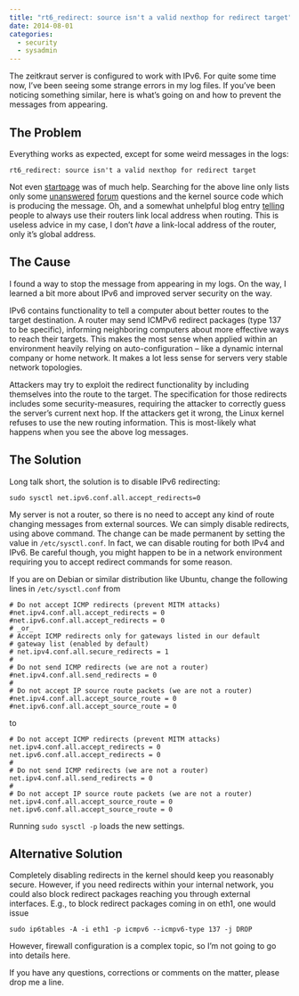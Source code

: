 ```yaml
---
title: "rt6_redirect: source isn't a valid nexthop for redirect target"
date: 2014-08-01
categories:
  - security
  - sysadmin
---
```


The zeitkraut server is configured to work with IPv6.  For quite some time
now, I've been seeing some strange errors in my log files.  If you've been
noticing something similar, here is what's going on and how to prevent the
messages from appearing.

## The Problem

Everything works as expected, except for some weird messages in the logs:

```
rt6_redirect: source isn't a valid nexthop for redirect target
```

Not even [startpage](https://startpage.com) was of much help.  Searching for
the above line only lists only some
[unanswered](http://ubuntuforums.org/archive/index.php/t-1947743.html)
[forum](http://board.gulli.com/thread/1699675-rt6-redirect-source-isn-t-a-valid-nexthop/)
questions and the kernel source code which is producing the message.  Oh, and
a somewhat unhelpful blog entry
[telling](https://www.kernel-error.de/kernel-error-blog/189-rt6-redirect-source-isn-t-a-valid-nexthop-for-redirect-target)
people to always use their routers link local address when routing.  This is
useless advice in my case, I don't *have* a link-local address of the router,
only it's global address.


## The Cause

I found a way to stop the message from appearing in my logs.  On the way, I
learned a bit more about IPv6 and improved server security on the way.

IPv6 contains functionality to tell a computer about better routes to the
target destination.  A router may send ICMPv6 redirect packages (type 137 to
be specific), informing neighboring computers about more effective ways to
reach their targets.  This makes the most sense when applied within an
environment heavily relying on auto-configuration -- like a dynamic internal
company or home network.  It makes a lot less sense for servers very stable
network topologies.

Attackers may try to exploit the redirect functionality by including
themselves into the route to the target.  The specification for those
redirects includes some security-measures, requiring the attacker to correctly
guess the server's current next hop.  If the attackers get it wrong, the Linux
kernel refuses to use the new routing information.  This is most-likely what
happens when you see the above log messages.

## The Solution

Long talk short, the solution is to disable IPv6 redirecting:

    sudo sysctl net.ipv6.conf.all.accept_redirects=0

My server is not a router, so there is no need to accept any kind of route
changing messages from external sources.  We can simply disable redirects,
using above command.  The change can be made permanent by setting the value in
`/etc/sysctl.conf`.  In fact, we can disable routing for both IPv4 and IPv6.
Be careful though, you might happen to be in a network environment requiring
you to accept redirect commands for some reason.

If you are on Debian or similar distribution like Ubuntu, change the following
lines in `/etc/sysctl.conf` from

    # Do not accept ICMP redirects (prevent MITM attacks)
    #net.ipv4.conf.all.accept_redirects = 0
    #net.ipv6.conf.all.accept_redirects = 0
    # _or_
    # Accept ICMP redirects only for gateways listed in our default
    # gateway list (enabled by default)
    # net.ipv4.conf.all.secure_redirects = 1
    #
    # Do not send ICMP redirects (we are not a router)
    #net.ipv4.conf.all.send_redirects = 0
    #
    # Do not accept IP source route packets (we are not a router)
    #net.ipv4.conf.all.accept_source_route = 0
    #net.ipv6.conf.all.accept_source_route = 0

to

    # Do not accept ICMP redirects (prevent MITM attacks)
    net.ipv4.conf.all.accept_redirects = 0
    net.ipv6.conf.all.accept_redirects = 0
    #
    # Do not send ICMP redirects (we are not a router)
    net.ipv4.conf.all.send_redirects = 0
    #
    # Do not accept IP source route packets (we are not a router)
    net.ipv4.conf.all.accept_source_route = 0
    net.ipv6.conf.all.accept_source_route = 0

Running `sudo sysctl -p` loads the new settings.


## Alternative Solution

Completely disabling redirects in the kernel should keep you reasonably
secure.  However, if you need redirects within your internal network, you
could also block redirect packages reaching you through external interfaces.
E.g., to block redirect packages coming in on eth1, one would issue

    sudo ip6tables -A -i eth1 -p icmpv6 --icmpv6-type 137 -j DROP

However, firewall configuration is a complex topic, so I'm not going to go
into details here.

If you have any questions, corrections or comments on the matter, please drop
me a line.
